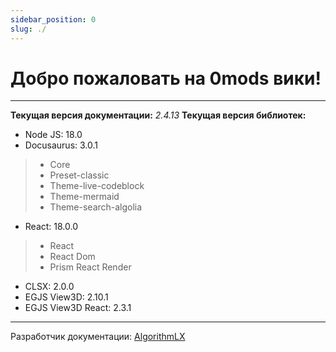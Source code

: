 ```yaml
---
sidebar_position: 0
slug: ./
---
```


# Добро пожаловать на 0mods вики!

---
**Текущая версия документации:** _2.4.13_
**Текущая версия библиотек:**
- Node JS: 18.0
- Docusaurus: 3.0.1
> - Core 
> - Preset-classic
> - Theme-live-codeblock
> - Theme-mermaid
> - Theme-search-algolia
- React: 18.0.0
> - React
> - React Dom
> - Prism React Render
- CLSX: 2.0.0
- EGJS View3D: 2.10.1
- EGJS View3D React: 2.3.1
---

Разработчик документации: [AlgorithmLX](https://github.com/AlgorithmLX)
